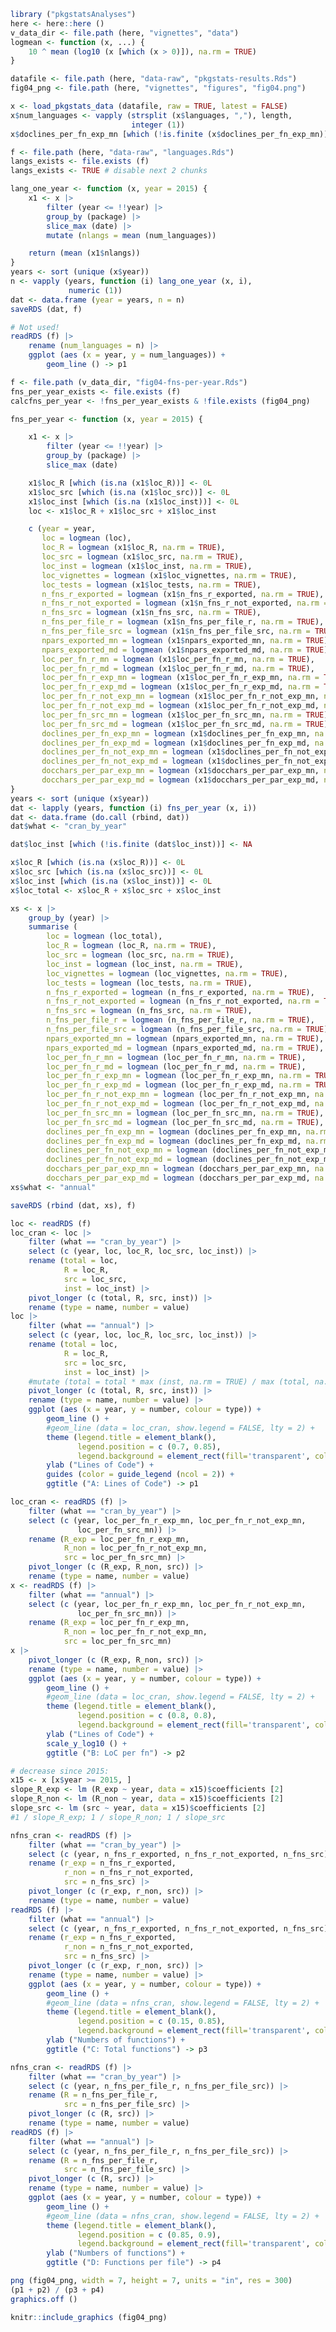 
```r
library ("pkgstatsAnalyses")
here <- here::here ()
v_data_dir <- file.path (here, "vignettes", "data")
logmean <- function (x, ...) {
    10 ^ mean (log10 (x [which (x > 0)]), na.rm = TRUE)
}

datafile <- file.path (here, "data-raw", "pkgstats-results.Rds")
fig04_png <- file.path (here, "vignettes", "figures", "fig04.png")
```
```r
x <- load_pkgstats_data (datafile, raw = TRUE, latest = FALSE)
x$num_languages <- vapply (strsplit (x$languages, ","), length,
                           integer (1))
x$doclines_per_fn_exp_mn [which (!is.finite (x$doclines_per_fn_exp_mn))] <- NA
```

```r
f <- file.path (here, "data-raw", "languages.Rds")
langs_exists <- file.exists (f)
langs_exists <- TRUE # disable next 2 chunks
```

```r
lang_one_year <- function (x, year = 2015) {
    x1 <- x |>
        filter (year <= !!year) |>
        group_by (package) |>
        slice_max (date) |>
        mutate (nlangs = mean (num_languages))

    return (mean (x1$nlangs))
}
years <- sort (unique (x$year))
n <- vapply (years, function (i) lang_one_year (x, i),
             numeric (1))
dat <- data.frame (year = years, n = n)
saveRDS (dat, f)
```
```r
# Not used!
readRDS (f) |>
    rename (num_languages = n) |>
    ggplot (aes (x = year, y = num_languages)) +
        geom_line () -> p1
```

```r
f <- file.path (v_data_dir, "fig04-fns-per-year.Rds")
fns_per_year_exists <- file.exists (f)
calcfns_per_year <- !fns_per_year_exists & !file.exists (fig04_png)
```
```r
fns_per_year <- function (x, year = 2015) {

    x1 <- x |>
        filter (year <= !!year) |>
        group_by (package) |>
        slice_max (date)

    x1$loc_R [which (is.na (x1$loc_R))] <- 0L
    x1$loc_src [which (is.na (x1$loc_src))] <- 0L
    x1$loc_inst [which (is.na (x1$loc_inst))] <- 0L
    loc <- x1$loc_R + x1$loc_src + x1$loc_inst

    c (year = year,
       loc = logmean (loc),
       loc_R = logmean (x1$loc_R, na.rm = TRUE),
       loc_src = logmean (x1$loc_src, na.rm = TRUE),
       loc_inst = logmean (x1$loc_inst, na.rm = TRUE),
       loc_vignettes = logmean (x1$loc_vignettes, na.rm = TRUE),
       loc_tests = logmean (x1$loc_tests, na.rm = TRUE),
       n_fns_r_exported = logmean (x1$n_fns_r_exported, na.rm = TRUE),
       n_fns_r_not_exported = logmean (x1$n_fns_r_not_exported, na.rm = TRUE),
       n_fns_src = logmean (x1$n_fns_src, na.rm = TRUE),
       n_fns_per_file_r = logmean (x1$n_fns_per_file_r, na.rm = TRUE),
       n_fns_per_file_src = logmean (x1$n_fns_per_file_src, na.rm = TRUE),
       npars_exported_mn = logmean (x1$npars_exported_mn, na.rm = TRUE),
       npars_exported_md = logmean (x1$npars_exported_md, na.rm = TRUE),
       loc_per_fn_r_mn = logmean (x1$loc_per_fn_r_mn, na.rm = TRUE),
       loc_per_fn_r_md = logmean (x1$loc_per_fn_r_md, na.rm = TRUE),
       loc_per_fn_r_exp_mn = logmean (x1$loc_per_fn_r_exp_mn, na.rm = TRUE),
       loc_per_fn_r_exp_md = logmean (x1$loc_per_fn_r_exp_md, na.rm = TRUE),
       loc_per_fn_r_not_exp_mn = logmean (x1$loc_per_fn_r_not_exp_mn, na.rm = TRUE),
       loc_per_fn_r_not_exp_md = logmean (x1$loc_per_fn_r_not_exp_md, na.rm = TRUE),
       loc_per_fn_src_mn = logmean (x1$loc_per_fn_src_mn, na.rm = TRUE),
       loc_per_fn_src_md = logmean (x1$loc_per_fn_src_md, na.rm = TRUE),
       doclines_per_fn_exp_mn = logmean (x1$doclines_per_fn_exp_mn, na.rm = TRUE),
       doclines_per_fn_exp_md = logmean (x1$doclines_per_fn_exp_md, na.rm = TRUE),
       doclines_per_fn_not_exp_mn = logmean (x1$doclines_per_fn_not_exp_mn, na.rm = TRUE),
       doclines_per_fn_not_exp_md = logmean (x1$doclines_per_fn_not_exp_md, na.rm = TRUE),
       docchars_per_par_exp_mn = logmean (x1$docchars_per_par_exp_mn, na.rm = TRUE),
       docchars_per_par_exp_md = logmean (x1$docchars_per_par_exp_md, na.rm = TRUE))
}
years <- sort (unique (x$year))
dat <- lapply (years, function (i) fns_per_year (x, i))
dat <- data.frame (do.call (rbind, dat))
dat$what <- "cran_by_year"

dat$loc_inst [which (!is.finite (dat$loc_inst))] <- NA

x$loc_R [which (is.na (x$loc_R))] <- 0L
x$loc_src [which (is.na (x$loc_src))] <- 0L
x$loc_inst [which (is.na (x$loc_inst))] <- 0L
x$loc_total <- x$loc_R + x$loc_src + x$loc_inst

xs <- x |>
    group_by (year) |>
    summarise (
        loc = logmean (loc_total),
        loc_R = logmean (loc_R, na.rm = TRUE),
        loc_src = logmean (loc_src, na.rm = TRUE),
        loc_inst = logmean (loc_inst, na.rm = TRUE),
        loc_vignettes = logmean (loc_vignettes, na.rm = TRUE),
        loc_tests = logmean (loc_tests, na.rm = TRUE),
        n_fns_r_exported = logmean (n_fns_r_exported, na.rm = TRUE),
        n_fns_r_not_exported = logmean (n_fns_r_not_exported, na.rm = TRUE),
        n_fns_src = logmean (n_fns_src, na.rm = TRUE),
        n_fns_per_file_r = logmean (n_fns_per_file_r, na.rm = TRUE),
        n_fns_per_file_src = logmean (n_fns_per_file_src, na.rm = TRUE),
        npars_exported_mn = logmean (npars_exported_mn, na.rm = TRUE),
        npars_exported_md = logmean (npars_exported_md, na.rm = TRUE),
        loc_per_fn_r_mn = logmean (loc_per_fn_r_mn, na.rm = TRUE),
        loc_per_fn_r_md = logmean (loc_per_fn_r_md, na.rm = TRUE),
        loc_per_fn_r_exp_mn = logmean (loc_per_fn_r_exp_mn, na.rm = TRUE),
        loc_per_fn_r_exp_md = logmean (loc_per_fn_r_exp_md, na.rm = TRUE),
        loc_per_fn_r_not_exp_mn = logmean (loc_per_fn_r_not_exp_mn, na.rm = TRUE),
        loc_per_fn_r_not_exp_md = logmean (loc_per_fn_r_not_exp_md, na.rm = TRUE),
        loc_per_fn_src_mn = logmean (loc_per_fn_src_mn, na.rm = TRUE),
        loc_per_fn_src_md = logmean (loc_per_fn_src_md, na.rm = TRUE),
        doclines_per_fn_exp_mn = logmean (doclines_per_fn_exp_mn, na.rm = TRUE),
        doclines_per_fn_exp_md = logmean (doclines_per_fn_exp_md, na.rm = TRUE),
        doclines_per_fn_not_exp_mn = logmean (doclines_per_fn_not_exp_mn, na.rm = TRUE),
        doclines_per_fn_not_exp_md = logmean (doclines_per_fn_not_exp_md, na.rm = TRUE),
        docchars_per_par_exp_mn = logmean (docchars_per_par_exp_mn, na.rm = TRUE),
        docchars_per_par_exp_md = logmean (docchars_per_par_exp_md, na.rm = TRUE))
xs$what <- "annual"

saveRDS (rbind (dat, xs), f)
```

```r
loc <- readRDS (f)
loc_cran <- loc |>
    filter (what == "cran_by_year") |>
    select (c (year, loc, loc_R, loc_src, loc_inst)) |>
    rename (total = loc,
            R = loc_R,
            src = loc_src,
            inst = loc_inst) |>
    pivot_longer (c (total, R, src, inst)) |>
    rename (type = name, number = value)
loc |>
    filter (what == "annual") |>
    select (c (year, loc, loc_R, loc_src, loc_inst)) |>
    rename (total = loc,
            R = loc_R,
            src = loc_src,
            inst = loc_inst) |>
    #mutate (total = total * max (inst, na.rm = TRUE) / max (total, na.rm = TRUE)) |>
    pivot_longer (c (total, R, src, inst)) |>
    rename (type = name, number = value) |>
    ggplot (aes (x = year, y = number, colour = type)) +
        geom_line () +
        #geom_line (data = loc_cran, show.legend = FALSE, lty = 2) +
        theme (legend.title = element_blank(),
               legend.position = c (0.7, 0.85),
               legend.background = element_rect(fill='transparent', colour='transparent')) +
        ylab ("Lines of Code") +
        guides (color = guide_legend (ncol = 2)) +
        ggtitle ("A: Lines of Code") -> p1
```

```r
loc_cran <- readRDS (f) |>
    filter (what == "cran_by_year") |>
    select (c (year, loc_per_fn_r_exp_mn, loc_per_fn_r_not_exp_mn,
               loc_per_fn_src_mn)) |>
    rename (R_exp = loc_per_fn_r_exp_mn,
            R_non = loc_per_fn_r_not_exp_mn,
            src = loc_per_fn_src_mn) |>
    pivot_longer (c (R_exp, R_non, src)) |>
    rename (type = name, number = value)
x <- readRDS (f) |>
    filter (what == "annual") |>
    select (c (year, loc_per_fn_r_exp_mn, loc_per_fn_r_not_exp_mn,
               loc_per_fn_src_mn)) |>
    rename (R_exp = loc_per_fn_r_exp_mn,
            R_non = loc_per_fn_r_not_exp_mn,
            src = loc_per_fn_src_mn)
x |>
    pivot_longer (c (R_exp, R_non, src)) |>
    rename (type = name, number = value) |>
    ggplot (aes (x = year, y = number, colour = type)) +
        geom_line () +
        #geom_line (data = loc_cran, show.legend = FALSE, lty = 2) +
        theme (legend.title = element_blank(),
               legend.position = c (0.8, 0.8),
               legend.background = element_rect(fill='transparent', colour='transparent')) +
        ylab ("Lines of Code") +
        scale_y_log10 () +
        ggtitle ("B: LoC per fn") -> p2

# decrease since 2015:
x15 <- x [x$year >= 2015, ]
slope_R_exp <- lm (R_exp ~ year, data = x15)$coefficients [2]
slope_R_non <- lm (R_non ~ year, data = x15)$coefficients [2]
slope_src <- lm (src ~ year, data = x15)$coefficients [2]
#1 / slope_R_exp; 1 / slope_R_non; 1 / slope_src
```

```r
nfns_cran <- readRDS (f) |>
    filter (what == "cran_by_year") |>
    select (c (year, n_fns_r_exported, n_fns_r_not_exported, n_fns_src)) |>
    rename (r_exp = n_fns_r_exported,
            r_non = n_fns_r_not_exported,
            src = n_fns_src) |>
    pivot_longer (c (r_exp, r_non, src)) |>
    rename (type = name, number = value)
readRDS (f) |>
    filter (what == "annual") |>
    select (c (year, n_fns_r_exported, n_fns_r_not_exported, n_fns_src)) |>
    rename (r_exp = n_fns_r_exported,
            r_non = n_fns_r_not_exported,
            src = n_fns_src) |>
    pivot_longer (c (r_exp, r_non, src)) |>
    rename (type = name, number = value) |>
    ggplot (aes (x = year, y = number, colour = type)) +
        geom_line () +
        #geom_line (data = nfns_cran, show.legend = FALSE, lty = 2) +
        theme (legend.title = element_blank(),
               legend.position = c (0.15, 0.85),
               legend.background = element_rect(fill='transparent', colour='transparent')) +
        ylab ("Numbers of functions") +
        ggtitle ("C: Total functions") -> p3
```

```r
nfns_cran <- readRDS (f) |>
    filter (what == "cran_by_year") |>
    select (c (year, n_fns_per_file_r, n_fns_per_file_src)) |>
    rename (R = n_fns_per_file_r,
            src = n_fns_per_file_src) |>
    pivot_longer (c (R, src)) |>
    rename (type = name, number = value)
readRDS (f) |>
    filter (what == "annual") |>
    select (c (year, n_fns_per_file_r, n_fns_per_file_src)) |>
    rename (R = n_fns_per_file_r,
            src = n_fns_per_file_src) |>
    pivot_longer (c (R, src)) |>
    rename (type = name, number = value) |>
    ggplot (aes (x = year, y = number, colour = type)) +
        geom_line () +
        #geom_line (data = nfns_cran, show.legend = FALSE, lty = 2) +
        theme (legend.title = element_blank(),
               legend.position = c (0.85, 0.9),
               legend.background = element_rect(fill='transparent', colour='transparent')) +
        ylab ("Numbers of functions") +
        ggtitle ("D: Functions per file") -> p4
```


```r
png (fig04_png, width = 7, height = 7, units = "in", res = 300)
(p1 + p2) / (p3 + p4)
graphics.off ()
```

```r
knitr::include_graphics (fig04_png)
```
